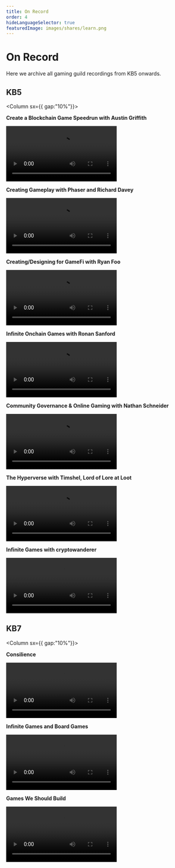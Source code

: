 ```yaml
---
title: On Record
order: 4
hideLanguageSelector: true
featuredImage: images/shares/learn.png
---
```


# On Record

Here we archive all gaming guild recordings from KB5 onwards.

## KB5

<Column sx={{ gap:"10%"}}>

<Box>

**Create a Blockchain Game Speedrun with Austin Griffith**

<Video src="https://www.youtube-nocookie.com/embed/8E1qjeVQFmY" />

</Box>

<Box>

**Creating Gameplay with Phaser and Richard Davey**

<Video src="https://www.youtube-nocookie.com/embed/QwGmY5vQhsY" />

</Box>

<Box>

**Creating/Designing for GameFi with Ryan Foo**

<Video src="https://www.youtube-nocookie.com/embed/txXseVN-Urs" />

</Box>

<Box>

**Infinite Onchain Games with Ronan Sanford**

<Video src="https://www.youtube-nocookie.com/embed/VcwNEkk6I9g" />

</Box>

<Box>

**Community Governance & Online Gaming with Nathan Schneider**

<Video src="https://www.youtube-nocookie.com/embed/RJHPHLF2PW4" />

</Box>

<Box>

**The Hyperverse with Timshel, Lord of Lore at Loot**

<Video src="https://www.youtube-nocookie.com/embed/RO-ysR_lejA" />

</Box>

<Box>

**Infinite Games with cryptowanderer**

<Video src="https://www.youtube-nocookie.com/embed/47xvQ6GuP18" />

</Box>

</Column>

## KB7

<Column sx={{ gap:"10%"}}>

<Box>

**Consilience**

<Video src="https://www.youtube-nocookie.com/embed/u564KM_N1hE?start=180" />

</Box>

<Box>

**Infinite Games and Board Games**

<Video src="https://www.youtube-nocookie.com/embed/WIG8AObloBM" />

</Box>

<Box>

**Games We Should Build**

<Video src="https://www.youtube-nocookie.com/embed/dbKRU0YrV-E" />

</Box>

</Column>

